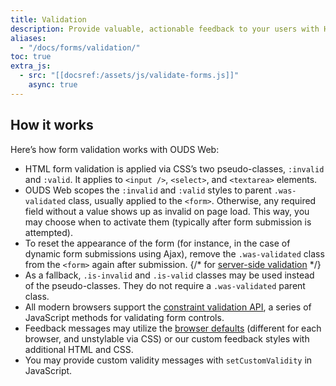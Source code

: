 ```yaml
---
title: Validation
description: Provide valuable, actionable feedback to your users with HTML5 form validation, via browser default behaviors or custom styles and JavaScript.
aliases:
  - "/docs/forms/validation/"
toc: true
extra_js:
  - src: "[[docsref:/assets/js/validate-forms.js]]"
    async: true
---
```


## How it works

Here’s how form validation works with OUDS Web:

- HTML form validation is applied via CSS’s two pseudo-classes, `:invalid` and `:valid`. It applies to `<input />`, `<select>`, and `<textarea>` elements.
- OUDS Web scopes the `:invalid` and `:valid` styles to parent `.was-validated` class, usually applied to the `<form>`. Otherwise, any required field without a value shows up as invalid on page load. This way, you may choose when to activate them (typically after form submission is attempted).
- To reset the appearance of the form (for instance, in the case of dynamic form submissions using Ajax), remove the `.was-validated` class from the `<form>` again after submission.
{/* for [server-side validation](#server-side) */}
- As a fallback, `.is-invalid` and `.is-valid` classes may be used instead of the pseudo-classes. They do not require a `.was-validated` parent class.
- All modern browsers support the [constraint validation API](https://html.spec.whatwg.org/multipage/form-control-infrastructure.html#the-constraint-validation-api), a series of JavaScript methods for validating form controls.
- Feedback messages may utilize the [browser defaults](#browser-defaults) (different for each browser, and unstylable via CSS) or our custom feedback styles with additional HTML and CSS.
- You may provide custom validity messages with `setCustomValidity` in JavaScript.
